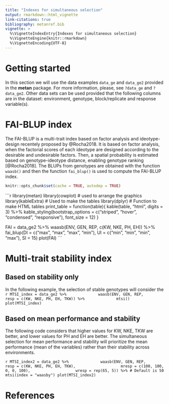 ```yaml
---
title: "Indexes for simultaneous selection"
output: rmarkdown::html_vignette
link-citations: true
bibliography: metanref.bib 
vignette: >
  %\VignetteIndexEntry{Indexes for simultaneous selection}
  %\VignetteEngine{knitr::rmarkdown}
  %\VignetteEncoding{UTF-8}
---
```




# Getting started
In this section we will use the data examples `data_ge` and `data_ge2`  provided in the **metan** package. For more information, please, see `?data_ge` and `?data_ge2`. Other data sets can be used provided that the following columns are in the dataset: environment, genotype, block/replicate and response variable(s).

# FAI-BLUP index
The FAI-BLUP is a multi-trait index based on factor analysis and ideotype-design recentely proposed by @Rocha2018. It is based on factor analysis, when the factorial scores of each ideotype are designed according to the desirable and undesirable factors. Then, a spatial probability is estimated based on genotype-ideotype distance, enabling genotype ranking [@Rocha2018]. The BLUPs from genotypes are obtained with the function `waasb()` and then the function `fai_blup()` is used to compute the FAI-BLUP index.

```r
knitr::opts_chunk$set(cache = TRUE, autodep = TRUE)
```

```r
library(metan)
library(cowplot) # used to arrange the graphics
library(kableExtra) # Used to make the tables
library(dplyr)
# Function to make HTML tables
print_table = function(table){
  kable(table, "html", digits = 3) %>%
    kable_styling(bootstrap_options = c("striped", "hover", "condensed", "responsive"),
                  font_size = 12)
}

FAI = data_ge2 %>%
      waasb(ENV, GEN, REP, c(KW, NKE, PH, EH)) %>%
      fai_blup(DI = c("max", "max", "max", "min"),
               UI = c("min", "min", "min", "max"),
               SI = 15)
plot(FAI)
    ```



# Multi-trait stability index

## Based on stability only

In the following example, the selection of stable genotypes will consider the 
```r
MTSI_index = data_ge2 %>%
             waasb(ENV, GEN, REP,
                   resp = c(KW, NKE, PH, EH, TKW)) %>%
             mtsi()
plot(MTSI_index)
    ```


## Based on mean performance and stability

The following code considers that higher values for KW, NKE, TKW are better, and lower values for PH and EH are better. The simultaneous selection for mean performance and stability will prioritize the mean performance (mean of the variables) rather than their stability across environments. 

```r
MTSI_index2 = data_ge2 %>%
             waasb(ENV, GEN, REP,
                   resp = c(KW, NKE, PH, EH, TKW),
                   mresp = c(100, 100, 0, 0, 100),
                   wresp = rep(65, 5)) %>% # Default is 50
             mtsi(index = "waasby")
plot(MTSI_index2)
    ```

# References

